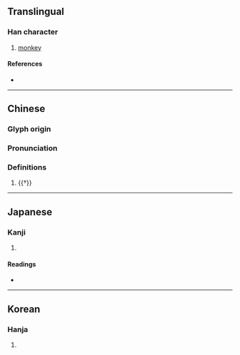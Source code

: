 {{character info/new}}
==Translingual==

===Han character===
{{Han char|rn=94|rad=犬|as=08|sn=11|four=46294|canj=KHWD|ids=⿰犭果}}

# [[monkey]]

====References====
* {{Han ref|kx=0713.110|dkj=20483|dj=1125.060|hdz=21353.020|uh=7313|ud=29459|bh=B274|bd=45684}}

----
==Chinese==
{{zh-forms}}

===Glyph origin===
{{Han etym}}
{{Han compound|犬|t1=dog|果|c1=s|c2=p|ls=psc}}

===Pronunciation===
{{zh-pron
|m=guǒ,luǒ,guō
|mc=y
|oc=y
|cat=n
}}

===Definitions===
{{zh-hanzi}}

# {{†}} {{zh-used|猓然|a [[long]]-[[tail]]ed [[monkey]]}}

----

==Japanese==

===Kanji===
{{ja-kanji|grade=|rs=犬08}}

# {{rfdef|ja|sort=犬08}}

====Readings====
* {{ja-readings|on=[[か]] (ka)|kun=}}

----

==Korean==

===Hanja===
{{ko-hanja|hangeul=과|eumhun=|rv=gwa|mr=kwa|y=kwa}}

# {{rfdef|ko|sort=犬08}}